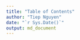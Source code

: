 ```yaml
---
title: "Table of Contents"
author: "Tiep Nguyen"
date: "`r Sys.Date()`"
output: md_document
---
```



